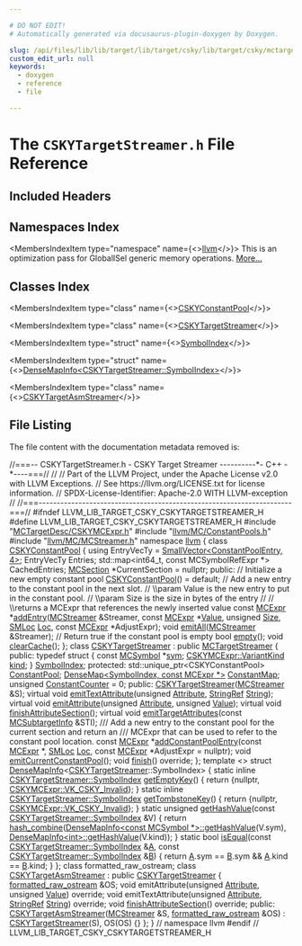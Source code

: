 ```yaml
---

# DO NOT EDIT!
# Automatically generated via docusaurus-plugin-doxygen by Doxygen.

slug: /api/files/lib/lib/target/lib/target/csky/lib/target/csky/mctargetdesc/cskytargetstreamer-h
custom_edit_url: null
keywords:
  - doxygen
  - reference
  - file

---
```





# The `CSKYTargetStreamer.h` File Reference

<DoxygenPage pluginConfig={pluginConfig}>



## Included Headers

<IncludesList>
<IncludesListItem
  filePath="MCTargetDesc/CSKYMCExpr.h"
  permalink="/docs/api/files/lib/lib/target/lib/target/csky/lib/target/csky/mctargetdesc/cskymcexpr-h"
  isLocal="true" />
<IncludesListItem
  filePath="llvm/MC/ConstantPools.h"
  permalink="/docs/api/files/include/include/llvm/include/llvm/mc/constantpools-h"
  isLocal="true" />
<IncludesListItem
  filePath="llvm/MC/MCStreamer.h"
  permalink="/docs/api/files/include/include/llvm/include/llvm/mc/mcstreamer-h"
  isLocal="true" />
</IncludesList>

## Namespaces Index

<MembersIndex>

<MembersIndexItem
  type="namespace"
  name={<><a href="/docs/api/namespaces/llvm">llvm</a></>}>
This is an optimization pass for GlobalISel generic memory operations. <a href="/docs/api/namespaces/llvm/#details">More...</a>
</MembersIndexItem>

</MembersIndex>

## Classes Index

<MembersIndex>

<MembersIndexItem
  type="class"
  name={<><a href="/docs/api/classes/llvm/cskyconstantpool">CSKYConstantPool</a></>}>
</MembersIndexItem>

<MembersIndexItem
  type="class"
  name={<><a href="/docs/api/classes/llvm/cskytargetstreamer">CSKYTargetStreamer</a></>}>
</MembersIndexItem>

<MembersIndexItem
  type="struct"
  name={<><a href="/docs/api/structs/llvm/cskytargetstreamer/symbolindex">SymbolIndex</a></>}>
</MembersIndexItem>

<MembersIndexItem
  type="struct"
  name={<><a href="/docs/api/structs/llvm/densemapinfo-d9260256454227ba56509068a639c749">DenseMapInfo&lt;CSKYTargetStreamer::SymbolIndex&gt;</a></>}>
</MembersIndexItem>

<MembersIndexItem
  type="class"
  name={<><a href="/docs/api/classes/llvm/cskytargetasmstreamer">CSKYTargetAsmStreamer</a></>}>
</MembersIndexItem>

</MembersIndex>


## File Listing

The file content with the documentation metadata removed is:

<ProgramListing>

<Link id="l00001" /><CodeLine lineNumber="1"><span class="doxyHighlightComment">//===-- CSKYTargetStreamer.h - CSKY Target Streamer ----------&#42;- C++ -&#42;----===//</span></CodeLine>
<Link id="l00002" /><CodeLine lineNumber="2"><span class="doxyHighlightComment">//</span></CodeLine>
<Link id="l00003" /><CodeLine lineNumber="3"><span class="doxyHighlightComment">// Part of the LLVM Project, under the Apache License v2.0 with LLVM Exceptions.</span></CodeLine>
<Link id="l00004" /><CodeLine lineNumber="4"><span class="doxyHighlightComment">// See https://llvm.org/LICENSE.txt for license information.</span></CodeLine>
<Link id="l00005" /><CodeLine lineNumber="5"><span class="doxyHighlightComment">// SPDX-License-Identifier: Apache-2.0 WITH LLVM-exception</span></CodeLine>
<Link id="l00006" /><CodeLine lineNumber="6"><span class="doxyHighlightComment">//</span></CodeLine>
<Link id="l00007" /><CodeLine lineNumber="7"><span class="doxyHighlightComment">//===----------------------------------------------------------------------===//</span></CodeLine>
<Link id="l00008" /><CodeLine lineNumber="8"></CodeLine>
<Link id="l00009" /><CodeLine lineNumber="9"><span class="doxyHighlightPreprocessor">#ifndef LLVM&#95;LIB&#95;TARGET&#95;CSKY&#95;CSKYTARGETSTREAMER&#95;H</span></CodeLine>
<Link id="l00010" /><CodeLine lineNumber="10"><span class="doxyHighlightPreprocessor">#define LLVM&#95;LIB&#95;TARGET&#95;CSKY&#95;CSKYTARGETSTREAMER&#95;H</span></CodeLine>
<Link id="l00011" /><CodeLine lineNumber="11"></CodeLine>
<Link id="l00012" /><CodeLine lineNumber="12"><span class="doxyHighlightPreprocessor">#include &quot;<a href="/docs/api/files/lib/lib/target/lib/target/csky/lib/target/csky/mctargetdesc/cskymcexpr-h">MCTargetDesc/CSKYMCExpr.h</a>&quot;</span></CodeLine>
<Link id="l00013" /><CodeLine lineNumber="13"><span class="doxyHighlightPreprocessor">#include &quot;<a href="/docs/api/files/include/include/llvm/include/llvm/mc/constantpools-h">llvm/MC/ConstantPools.h</a>&quot;</span></CodeLine>
<Link id="l00014" /><CodeLine lineNumber="14"><span class="doxyHighlightPreprocessor">#include &quot;<a href="/docs/api/files/include/include/llvm/include/llvm/mc/mcstreamer-h">llvm/MC/MCStreamer.h</a>&quot;</span></CodeLine>
<Link id="l00015" /><CodeLine lineNumber="15"></CodeLine>
<Link id="l00016" /><CodeLine lineNumber="16"><span class="doxyHighlightKeyword">namespace </span><span class="doxyHighlight"><a href="/docs/api/namespaces/llvm">llvm</a> &#123;</span></CodeLine>
<Link id="l00017" /><CodeLine lineNumber="17"></CodeLine>
<Link id="l00018" /><CodeLine lineNumber="18" lineLink="/docs/api/classes/llvm/cskyconstantpool"><span class="doxyHighlightKeyword">class </span><span class="doxyHighlight"><a href="/docs/api/classes/llvm/cskyconstantpool/#a026c38fbfb6e0f42c15a4fd4d7a915f2">CSKYConstantPool</a> &#123;</span></CodeLine>
<Link id="l00019" /><CodeLine lineNumber="19"><span class="doxyHighlight">  </span><span class="doxyHighlightKeyword">using </span><span class="doxyHighlight">EntryVecTy = <a href="/docs/api/classes/llvm/smallvector">SmallVector&lt;ConstantPoolEntry, 4&gt;</a>;</span></CodeLine>
<Link id="l00020" /><CodeLine lineNumber="20"><span class="doxyHighlight">  EntryVecTy Entries;</span></CodeLine>
<Link id="l00021" /><CodeLine lineNumber="21"><span class="doxyHighlight">  std::map&lt;int64&#95;t, const MCSymbolRefExpr &#42;&gt; CachedEntries;</span></CodeLine>
<Link id="l00022" /><CodeLine lineNumber="22"></CodeLine>
<Link id="l00023" /><CodeLine lineNumber="23"><span class="doxyHighlight">  <a href="/docs/api/classes/llvm/mcsection">MCSection</a> &#42;CurrentSection = </span><span class="doxyHighlightKeyword">nullptr</span><span class="doxyHighlight">;</span></CodeLine>
<Link id="l00024" /><CodeLine lineNumber="24"></CodeLine>
<Link id="l00025" /><CodeLine lineNumber="25"><span class="doxyHighlightKeyword">public</span><span class="doxyHighlight">:</span></CodeLine>
<Link id="l00026" /><CodeLine lineNumber="26"><span class="doxyHighlight">  </span><span class="doxyHighlightComment">// Initialize a new empty constant pool</span></CodeLine>
<Link id="l00027" /><CodeLine lineNumber="27" lineLink="/docs/api/classes/llvm/cskyconstantpool/#a026c38fbfb6e0f42c15a4fd4d7a915f2"><span class="doxyHighlight">  <a href="/docs/api/classes/llvm/cskyconstantpool/#a026c38fbfb6e0f42c15a4fd4d7a915f2">CSKYConstantPool</a>() = </span><span class="doxyHighlightKeywordFlow">default</span><span class="doxyHighlight">;</span></CodeLine>
<Link id="l00028" /><CodeLine lineNumber="28"></CodeLine>
<Link id="l00029" /><CodeLine lineNumber="29"><span class="doxyHighlight">  </span><span class="doxyHighlightComment">// Add a new entry to the constant pool in the next slot.</span></CodeLine>
<Link id="l00030" /><CodeLine lineNumber="30"><span class="doxyHighlight">  </span><span class="doxyHighlightComment">// \\param Value is the new entry to put in the constant pool.</span></CodeLine>
<Link id="l00031" /><CodeLine lineNumber="31"><span class="doxyHighlight">  </span><span class="doxyHighlightComment">// \\param Size is the size in bytes of the entry</span></CodeLine>
<Link id="l00032" /><CodeLine lineNumber="32"><span class="doxyHighlight">  </span><span class="doxyHighlightComment">//</span></CodeLine>
<Link id="l00033" /><CodeLine lineNumber="33"><span class="doxyHighlight">  </span><span class="doxyHighlightComment">// \\returns a MCExpr that references the newly inserted value</span></CodeLine>
<Link id="l00034" /><CodeLine lineNumber="34"><span class="doxyHighlight">  </span><span class="doxyHighlightKeyword">const</span><span class="doxyHighlight"> <a href="/docs/api/classes/llvm/mcexpr">MCExpr</a> &#42;<a href="/docs/api/classes/llvm/cskyconstantpool/#a91eb97e39eb4e9b4befd1914be362617">addEntry</a>(<a href="/docs/api/classes/llvm/mcstreamer">MCStreamer</a> &amp;Streamer, </span><span class="doxyHighlightKeyword">const</span><span class="doxyHighlight"> <a href="/docs/api/classes/llvm/mcexpr">MCExpr</a> &#42;<a href="/docs/api/classes/llvm/value">Value</a>,</span></CodeLine>
<Link id="l00035" /><CodeLine lineNumber="35"><span class="doxyHighlight">                         </span><span class="doxyHighlightKeywordType">unsigned</span><span class="doxyHighlight"> <a href="/docs/api/files/lib/lib/analysis/inlineorder-cpp/#a7ee6f0cb51c3b9056199e9a0001fe8c3a6f6cb72d544962fa333e2e34ce64f719">Size</a>, <a href="/docs/api/classes/llvm/smloc">SMLoc</a> <a href="/docs/api/namespaces/llvm/loc">Loc</a>, </span><span class="doxyHighlightKeyword">const</span><span class="doxyHighlight"> <a href="/docs/api/classes/llvm/mcexpr">MCExpr</a> &#42;AdjustExpr);</span></CodeLine>
<Link id="l00036" /><CodeLine lineNumber="36"></CodeLine>
<Link id="l00037" /><CodeLine lineNumber="37"><span class="doxyHighlight">  </span><span class="doxyHighlightKeywordType">void</span><span class="doxyHighlight"> <a href="/docs/api/classes/llvm/cskyconstantpool/#a504a7be63300c2c61d79be758524a433">emitAll</a>(<a href="/docs/api/classes/llvm/mcstreamer">MCStreamer</a> &amp;Streamer);</span></CodeLine>
<Link id="l00038" /><CodeLine lineNumber="38"></CodeLine>
<Link id="l00039" /><CodeLine lineNumber="39"><span class="doxyHighlight">  </span><span class="doxyHighlightComment">// Return true if the constant pool is empty</span></CodeLine>
<Link id="l00040" /><CodeLine lineNumber="40"><span class="doxyHighlight">  </span><span class="doxyHighlightKeywordType">bool</span><span class="doxyHighlight"> <a href="/docs/api/classes/llvm/cskyconstantpool/#a7f75c8784fe9decc62e9a90e0d266b3f">empty</a>();</span></CodeLine>
<Link id="l00041" /><CodeLine lineNumber="41"></CodeLine>
<Link id="l00042" /><CodeLine lineNumber="42"><span class="doxyHighlight">  </span><span class="doxyHighlightKeywordType">void</span><span class="doxyHighlight"> <a href="/docs/api/classes/llvm/cskyconstantpool/#a033a9c516df697809b724bae1f94e155">clearCache</a>();</span></CodeLine>
<Link id="l00043" /><CodeLine lineNumber="43"><span class="doxyHighlight">&#125;;</span></CodeLine>
<Link id="l00044" /><CodeLine lineNumber="44"></CodeLine>
<Link id="l00045" /><CodeLine lineNumber="45" lineLink="/docs/api/classes/llvm/cskytargetstreamer"><span class="doxyHighlightKeyword">class </span><span class="doxyHighlight"><a href="/docs/api/classes/llvm/cskytargetstreamer/#aa20779add2d52031ba64f04f41935bb6">CSKYTargetStreamer</a> : </span><span class="doxyHighlightKeyword">public</span><span class="doxyHighlight"> <a href="/docs/api/classes/llvm/mctargetstreamer/#acfff4f9a518231ee043200a694fcbafa">MCTargetStreamer</a> &#123;</span></CodeLine>
<Link id="l00046" /><CodeLine lineNumber="46"><span class="doxyHighlightKeyword">public</span><span class="doxyHighlight">:</span></CodeLine>
<Link id="l00047" /><CodeLine lineNumber="47" lineLink="/docs/api/structs/llvm/cskytargetstreamer/symbolindex"><span class="doxyHighlight">  </span><span class="doxyHighlightKeyword">typedef</span><span class="doxyHighlight"> </span><span class="doxyHighlightKeyword">struct </span><span class="doxyHighlight">&#123;</span></CodeLine>
<Link id="l00048" /><CodeLine lineNumber="48" lineLink="/docs/api/structs/llvm/cskytargetstreamer/symbolindex/#a303f2ebb1839c90cf45592d4ec7a310a"><span class="doxyHighlight">    </span><span class="doxyHighlightKeyword">const</span><span class="doxyHighlight"> <a href="/docs/api/classes/llvm/mcsymbol">MCSymbol</a> &#42;<a href="/docs/api/structs/llvm/cskytargetstreamer/symbolindex/#a303f2ebb1839c90cf45592d4ec7a310a">sym</a>;</span></CodeLine>
<Link id="l00049" /><CodeLine lineNumber="49" lineLink="/docs/api/structs/llvm/cskytargetstreamer/symbolindex/#aad1fe1a6416239ded5ef964912d091dc"><span class="doxyHighlight">    <a href="/docs/api/classes/llvm/cskymcexpr/#a93a07cb47b5fa9cdb2cc05126cd3d56d">CSKYMCExpr::VariantKind</a> <a href="/docs/api/structs/llvm/cskytargetstreamer/symbolindex/#aad1fe1a6416239ded5ef964912d091dc">kind</a>;</span></CodeLine>
<Link id="l00050" /><CodeLine lineNumber="50"><span class="doxyHighlight">  &#125; <a href="/docs/api/structs/llvm/cskytargetstreamer/symbolindex">SymbolIndex</a>;</span></CodeLine>
<Link id="l00051" /><CodeLine lineNumber="51"></CodeLine>
<Link id="l00052" /><CodeLine lineNumber="52"><span class="doxyHighlightKeyword">protected</span><span class="doxyHighlight">:</span></CodeLine>
<Link id="l00053" /><CodeLine lineNumber="53" lineLink="/docs/api/classes/llvm/cskytargetstreamer/#a8aba6828c1961124ccbab5a45c139fd5"><span class="doxyHighlight">  std::unique&#95;ptr&lt;CSKYConstantPool&gt; <a href="/docs/api/classes/llvm/cskytargetstreamer/#a8aba6828c1961124ccbab5a45c139fd5">ConstantPool</a>;</span></CodeLine>
<Link id="l00054" /><CodeLine lineNumber="54"></CodeLine>
<Link id="l00055" /><CodeLine lineNumber="55" lineLink="/docs/api/classes/llvm/cskytargetstreamer/#a33631a64055d656e13fb58da20eed4c1"><span class="doxyHighlight">  <a href="/docs/api/classes/llvm/densemap">DenseMap&lt;SymbolIndex, const MCExpr &#42;&gt;</a> <a href="/docs/api/classes/llvm/cskytargetstreamer/#a33631a64055d656e13fb58da20eed4c1">ConstantMap</a>;</span></CodeLine>
<Link id="l00056" /><CodeLine lineNumber="56"></CodeLine>
<Link id="l00057" /><CodeLine lineNumber="57" lineLink="/docs/api/classes/llvm/cskytargetstreamer/#a23a833b2f661175c574cf0b5c62e7803"><span class="doxyHighlight">  </span><span class="doxyHighlightKeywordType">unsigned</span><span class="doxyHighlight"> <a href="/docs/api/classes/llvm/cskytargetstreamer/#a23a833b2f661175c574cf0b5c62e7803">ConstantCounter</a> = 0;</span></CodeLine>
<Link id="l00058" /><CodeLine lineNumber="58"></CodeLine>
<Link id="l00059" /><CodeLine lineNumber="59"><span class="doxyHighlightKeyword">public</span><span class="doxyHighlight">:</span></CodeLine>
<Link id="l00060" /><CodeLine lineNumber="60"><span class="doxyHighlight">  <a href="/docs/api/classes/llvm/cskytargetstreamer/#aa20779add2d52031ba64f04f41935bb6">CSKYTargetStreamer</a>(<a href="/docs/api/classes/llvm/mcstreamer">MCStreamer</a> &amp;S);</span></CodeLine>
<Link id="l00061" /><CodeLine lineNumber="61"></CodeLine>
<Link id="l00062" /><CodeLine lineNumber="62"><span class="doxyHighlight">  </span><span class="doxyHighlightKeyword">virtual</span><span class="doxyHighlight"> </span><span class="doxyHighlightKeywordType">void</span><span class="doxyHighlight"> <a href="/docs/api/classes/llvm/cskytargetstreamer/#a012beda74496bdc153ba6a807b3e1508">emitTextAttribute</a>(</span><span class="doxyHighlightKeywordType">unsigned</span><span class="doxyHighlight"> <a href="/docs/api/classes/llvm/attribute">Attribute</a>, <a href="/docs/api/classes/llvm/stringref">StringRef</a> <a href="/docs/api/namespaces/llvm/#ac226f3d2b9ca090171a8e0a8cb92c343a27118326006d3829667a400ad23d5d98">String</a>);</span></CodeLine>
<Link id="l00063" /><CodeLine lineNumber="63"><span class="doxyHighlight">  </span><span class="doxyHighlightKeyword">virtual</span><span class="doxyHighlight"> </span><span class="doxyHighlightKeywordType">void</span><span class="doxyHighlight"> <a href="/docs/api/classes/llvm/cskytargetstreamer/#ae5525ad63fd8665145aac7402e5a8752">emitAttribute</a>(</span><span class="doxyHighlightKeywordType">unsigned</span><span class="doxyHighlight"> <a href="/docs/api/classes/llvm/attribute">Attribute</a>, </span><span class="doxyHighlightKeywordType">unsigned</span><span class="doxyHighlight"> <a href="/docs/api/classes/llvm/value">Value</a>);</span></CodeLine>
<Link id="l00064" /><CodeLine lineNumber="64"><span class="doxyHighlight">  </span><span class="doxyHighlightKeyword">virtual</span><span class="doxyHighlight"> </span><span class="doxyHighlightKeywordType">void</span><span class="doxyHighlight"> <a href="/docs/api/classes/llvm/cskytargetstreamer/#a9b8ed36dbfc4b00cecc753bee4a38093">finishAttributeSection</a>();</span></CodeLine>
<Link id="l00065" /><CodeLine lineNumber="65"></CodeLine>
<Link id="l00066" /><CodeLine lineNumber="66"><span class="doxyHighlight">  </span><span class="doxyHighlightKeyword">virtual</span><span class="doxyHighlight"> </span><span class="doxyHighlightKeywordType">void</span><span class="doxyHighlight"> <a href="/docs/api/classes/llvm/cskytargetstreamer/#a1b2c5f0598702c8562fab36a7ecc9af6">emitTargetAttributes</a>(</span><span class="doxyHighlightKeyword">const</span><span class="doxyHighlight"> <a href="/docs/api/classes/llvm/mcsubtargetinfo">MCSubtargetInfo</a> &amp;STI);</span></CodeLine>
<Link id="l00067" /><CodeLine lineNumber="67"><span class="doxyHighlightComment">  /// Add a new entry to the constant pool for the current section and return an</span></CodeLine>
<Link id="l00068" /><CodeLine lineNumber="68"><span class="doxyHighlightComment">  /// MCExpr that can be used to refer to the constant pool location.</span></CodeLine>
<Link id="l00069" /><CodeLine lineNumber="69"><span class="doxyHighlight">  </span><span class="doxyHighlightKeyword">const</span><span class="doxyHighlight"> <a href="/docs/api/classes/llvm/mcexpr">MCExpr</a> &#42;<a href="/docs/api/classes/llvm/cskytargetstreamer/#a7a30e46a787d5dbca4fc50093cb02a90">addConstantPoolEntry</a>(</span><span class="doxyHighlightKeyword">const</span><span class="doxyHighlight"> <a href="/docs/api/classes/llvm/mcexpr">MCExpr</a> &#42;, <a href="/docs/api/classes/llvm/smloc">SMLoc</a> <a href="/docs/api/namespaces/llvm/loc">Loc</a>,</span></CodeLine>
<Link id="l00070" /><CodeLine lineNumber="70"><span class="doxyHighlight">                                     </span><span class="doxyHighlightKeyword">const</span><span class="doxyHighlight"> <a href="/docs/api/classes/llvm/mcexpr">MCExpr</a> &#42;AdjustExpr = </span><span class="doxyHighlightKeyword">nullptr</span><span class="doxyHighlight">);</span></CodeLine>
<Link id="l00071" /><CodeLine lineNumber="71"></CodeLine>
<Link id="l00072" /><CodeLine lineNumber="72"><span class="doxyHighlight">  </span><span class="doxyHighlightKeywordType">void</span><span class="doxyHighlight"> <a href="/docs/api/classes/llvm/cskytargetstreamer/#a8c1576c5b87cec489d5fef064d47fb6f">emitCurrentConstantPool</a>();</span></CodeLine>
<Link id="l00073" /><CodeLine lineNumber="73"></CodeLine>
<Link id="l00074" /><CodeLine lineNumber="74"><span class="doxyHighlight">  </span><span class="doxyHighlightKeywordType">void</span><span class="doxyHighlight"> <a href="/docs/api/classes/llvm/cskytargetstreamer/#a6dfbe3bc9303d7f53056aa705b6fe4e9">finish</a>() </span><span class="doxyHighlightKeyword">override</span><span class="doxyHighlight">;</span></CodeLine>
<Link id="l00075" /><CodeLine lineNumber="75"><span class="doxyHighlight">&#125;;</span></CodeLine>
<Link id="l00076" /><CodeLine lineNumber="76"></CodeLine>
<Link id="l00077" /><CodeLine lineNumber="77" lineLink="/docs/api/structs/llvm/densemapinfo-d9260256454227ba56509068a639c749"><span class="doxyHighlightKeyword">template</span><span class="doxyHighlight"> &lt;&gt; </span><span class="doxyHighlightKeyword">struct </span><span class="doxyHighlight"><a href="/docs/api/structs/llvm/densemapinfo">DenseMapInfo</a>&lt;<a href="/docs/api/classes/llvm/cskytargetstreamer">CSKYTargetStreamer</a>::SymbolIndex&gt; &#123;</span></CodeLine>
<Link id="l00078" /><CodeLine lineNumber="78" lineLink="/docs/api/structs/llvm/densemapinfo-d9260256454227ba56509068a639c749/#ab3854c59351b6c250ef0bd26e3cdd046"><span class="doxyHighlight">  </span><span class="doxyHighlightKeyword">static</span><span class="doxyHighlight"> </span><span class="doxyHighlightKeyword">inline</span><span class="doxyHighlight"> <a href="/docs/api/structs/llvm/cskytargetstreamer/symbolindex">CSKYTargetStreamer::SymbolIndex</a> <a href="/docs/api/structs/llvm/densemapinfo-d9260256454227ba56509068a639c749/#ab3854c59351b6c250ef0bd26e3cdd046">getEmptyKey</a>() &#123;</span></CodeLine>
<Link id="l00079" /><CodeLine lineNumber="79"><span class="doxyHighlight">    </span><span class="doxyHighlightKeywordFlow">return</span><span class="doxyHighlight"> &#123;</span><span class="doxyHighlightKeyword">nullptr</span><span class="doxyHighlight">, <a href="/docs/api/classes/llvm/cskymcexpr/#a93a07cb47b5fa9cdb2cc05126cd3d56da66fb2f24f44a694e25256f7d90a845c7">CSKYMCExpr::VK&#95;CSKY&#95;Invalid</a>&#125;;</span></CodeLine>
<Link id="l00080" /><CodeLine lineNumber="80"><span class="doxyHighlight">  &#125;</span></CodeLine>
<Link id="l00081" /><CodeLine lineNumber="81" lineLink="/docs/api/structs/llvm/densemapinfo-d9260256454227ba56509068a639c749/#ab3de06b9456d643fb98a1ff104ab2e09"><span class="doxyHighlight">  </span><span class="doxyHighlightKeyword">static</span><span class="doxyHighlight"> </span><span class="doxyHighlightKeyword">inline</span><span class="doxyHighlight"> <a href="/docs/api/structs/llvm/cskytargetstreamer/symbolindex">CSKYTargetStreamer::SymbolIndex</a> <a href="/docs/api/structs/llvm/densemapinfo-d9260256454227ba56509068a639c749/#ab3de06b9456d643fb98a1ff104ab2e09">getTombstoneKey</a>() &#123;</span></CodeLine>
<Link id="l00082" /><CodeLine lineNumber="82"><span class="doxyHighlight">    </span><span class="doxyHighlightKeywordFlow">return</span><span class="doxyHighlight"> &#123;</span><span class="doxyHighlightKeyword">nullptr</span><span class="doxyHighlight">, <a href="/docs/api/classes/llvm/cskymcexpr/#a93a07cb47b5fa9cdb2cc05126cd3d56da66fb2f24f44a694e25256f7d90a845c7">CSKYMCExpr::VK&#95;CSKY&#95;Invalid</a>&#125;;</span></CodeLine>
<Link id="l00083" /><CodeLine lineNumber="83"><span class="doxyHighlight">  &#125;</span></CodeLine>
<Link id="l00084" /><CodeLine lineNumber="84" lineLink="/docs/api/structs/llvm/densemapinfo-d9260256454227ba56509068a639c749/#a847d943a70fab55cf3a1995a7a3b4026"><span class="doxyHighlight">  </span><span class="doxyHighlightKeyword">static</span><span class="doxyHighlight"> </span><span class="doxyHighlightKeywordType">unsigned</span><span class="doxyHighlight"> <a href="/docs/api/structs/llvm/densemapinfo-d9260256454227ba56509068a639c749/#a847d943a70fab55cf3a1995a7a3b4026">getHashValue</a>(</span><span class="doxyHighlightKeyword">const</span><span class="doxyHighlight"> <a href="/docs/api/structs/llvm/cskytargetstreamer/symbolindex">CSKYTargetStreamer::SymbolIndex</a> &amp;V) &#123;</span></CodeLine>
<Link id="l00085" /><CodeLine lineNumber="85"><span class="doxyHighlight">    </span><span class="doxyHighlightKeywordFlow">return</span><span class="doxyHighlight"> <a href="/docs/api/namespaces/llvm/#add71474638430694c84640146383fc44">hash&#95;combine</a>(<a href="/docs/api/structs/anonymous-namespace-gvnsink-cpp-/densemapinfo/#a86544e5fd2336905e43348d2fd546094">DenseMapInfo&lt;const MCSymbol &#42;&gt;::getHashValue</a>(V.sym),</span></CodeLine>
<Link id="l00086" /><CodeLine lineNumber="86"><span class="doxyHighlight">                        <a href="/docs/api/structs/anonymous-namespace-gvnsink-cpp-/densemapinfo/#a86544e5fd2336905e43348d2fd546094">DenseMapInfo&lt;int&gt;::getHashValue</a>(V.kind));</span></CodeLine>
<Link id="l00087" /><CodeLine lineNumber="87"><span class="doxyHighlight">  &#125;</span></CodeLine>
<Link id="l00088" /><CodeLine lineNumber="88" lineLink="/docs/api/structs/llvm/densemapinfo-d9260256454227ba56509068a639c749/#a48590afdaf2c8a62d09f50d404338b17"><span class="doxyHighlight">  </span><span class="doxyHighlightKeyword">static</span><span class="doxyHighlight"> </span><span class="doxyHighlightKeywordType">bool</span><span class="doxyHighlight"> <a href="/docs/api/structs/llvm/densemapinfo-d9260256454227ba56509068a639c749/#a48590afdaf2c8a62d09f50d404338b17">isEqual</a>(</span><span class="doxyHighlightKeyword">const</span><span class="doxyHighlight"> <a href="/docs/api/structs/llvm/cskytargetstreamer/symbolindex">CSKYTargetStreamer::SymbolIndex</a> &amp;<a href="/docs/api/files/lib/lib/ir/builtingcs-cpp/#a2e38c85003a042421cde1647632d0b72">A</a>,</span></CodeLine>
<Link id="l00089" /><CodeLine lineNumber="89"><span class="doxyHighlight">                      </span><span class="doxyHighlightKeyword">const</span><span class="doxyHighlight"> <a href="/docs/api/structs/llvm/cskytargetstreamer/symbolindex">CSKYTargetStreamer::SymbolIndex</a> &amp;<a href="/docs/api/files/lib/lib/ir/builtingcs-cpp/#ae76959fe811ba090de4cba69ac00f1da">B</a>) &#123;</span></CodeLine>
<Link id="l00090" /><CodeLine lineNumber="90"><span class="doxyHighlight">    </span><span class="doxyHighlightKeywordFlow">return</span><span class="doxyHighlight"> <a href="/docs/api/files/lib/lib/ir/builtingcs-cpp/#a2e38c85003a042421cde1647632d0b72">A</a>.sym == <a href="/docs/api/files/lib/lib/ir/builtingcs-cpp/#ae76959fe811ba090de4cba69ac00f1da">B</a>.sym &amp;&amp; <a href="/docs/api/files/lib/lib/ir/builtingcs-cpp/#a2e38c85003a042421cde1647632d0b72">A</a>.kind == <a href="/docs/api/files/lib/lib/ir/builtingcs-cpp/#ae76959fe811ba090de4cba69ac00f1da">B</a>.kind;</span></CodeLine>
<Link id="l00091" /><CodeLine lineNumber="91"><span class="doxyHighlight">  &#125;</span></CodeLine>
<Link id="l00092" /><CodeLine lineNumber="92"><span class="doxyHighlight">&#125;;</span></CodeLine>
<Link id="l00093" /><CodeLine lineNumber="93"></CodeLine>
<Link id="l00094" /><CodeLine lineNumber="94"><span class="doxyHighlightKeyword">class </span><span class="doxyHighlight">formatted&#95;raw&#95;ostream;</span></CodeLine>
<Link id="l00095" /><CodeLine lineNumber="95"></CodeLine>
<Link id="l00096" /><CodeLine lineNumber="96" lineLink="/docs/api/classes/llvm/cskytargetasmstreamer"><span class="doxyHighlightKeyword">class </span><span class="doxyHighlight"><a href="/docs/api/classes/llvm/cskytargetasmstreamer/#ad50008e3ef487766b9be6011ba95abd4">CSKYTargetAsmStreamer</a> : </span><span class="doxyHighlightKeyword">public</span><span class="doxyHighlight"> <a href="/docs/api/classes/llvm/cskytargetstreamer/#aa20779add2d52031ba64f04f41935bb6">CSKYTargetStreamer</a> &#123;</span></CodeLine>
<Link id="l00097" /><CodeLine lineNumber="97"><span class="doxyHighlight">  <a href="/docs/api/classes/llvm/formatted-raw-ostream">formatted&#95;raw&#95;ostream</a> &amp;OS;</span></CodeLine>
<Link id="l00098" /><CodeLine lineNumber="98"></CodeLine>
<Link id="l00099" /><CodeLine lineNumber="99"><span class="doxyHighlight">  </span><span class="doxyHighlightKeywordType">void</span><span class="doxyHighlight"> emitAttribute(</span><span class="doxyHighlightKeywordType">unsigned</span><span class="doxyHighlight"> <a href="/docs/api/classes/llvm/attribute">Attribute</a>, </span><span class="doxyHighlightKeywordType">unsigned</span><span class="doxyHighlight"> <a href="/docs/api/classes/llvm/value">Value</a>) </span><span class="doxyHighlightKeyword">override</span><span class="doxyHighlight">;</span></CodeLine>
<Link id="l00100" /><CodeLine lineNumber="100"><span class="doxyHighlight">  </span><span class="doxyHighlightKeywordType">void</span><span class="doxyHighlight"> emitTextAttribute(</span><span class="doxyHighlightKeywordType">unsigned</span><span class="doxyHighlight"> <a href="/docs/api/classes/llvm/attribute">Attribute</a>, <a href="/docs/api/classes/llvm/stringref">StringRef</a> <a href="/docs/api/namespaces/llvm/#ac226f3d2b9ca090171a8e0a8cb92c343a27118326006d3829667a400ad23d5d98">String</a>) </span><span class="doxyHighlightKeyword">override</span><span class="doxyHighlight">;</span></CodeLine>
<Link id="l00101" /><CodeLine lineNumber="101"><span class="doxyHighlight">  </span><span class="doxyHighlightKeywordType">void</span><span class="doxyHighlight"> <a href="/docs/api/classes/llvm/cskytargetstreamer/#a9b8ed36dbfc4b00cecc753bee4a38093">finishAttributeSection</a>() </span><span class="doxyHighlightKeyword">override</span><span class="doxyHighlight">;</span></CodeLine>
<Link id="l00102" /><CodeLine lineNumber="102"></CodeLine>
<Link id="l00103" /><CodeLine lineNumber="103"><span class="doxyHighlightKeyword">public</span><span class="doxyHighlight">:</span></CodeLine>
<Link id="l00104" /><CodeLine lineNumber="104" lineLink="/docs/api/classes/llvm/cskytargetasmstreamer/#ad50008e3ef487766b9be6011ba95abd4"><span class="doxyHighlight">  <a href="/docs/api/classes/llvm/cskytargetasmstreamer/#ad50008e3ef487766b9be6011ba95abd4">CSKYTargetAsmStreamer</a>(<a href="/docs/api/classes/llvm/mcstreamer">MCStreamer</a> &amp;S, <a href="/docs/api/classes/llvm/formatted-raw-ostream">formatted&#95;raw&#95;ostream</a> &amp;OS)</span></CodeLine>
<Link id="l00105" /><CodeLine lineNumber="105"><span class="doxyHighlight">      : <a href="/docs/api/classes/llvm/cskytargetstreamer/#aa20779add2d52031ba64f04f41935bb6">CSKYTargetStreamer</a>(S), OS(OS) &#123;&#125;</span></CodeLine>
<Link id="l00106" /><CodeLine lineNumber="106"><span class="doxyHighlight">&#125;;</span></CodeLine>
<Link id="l00107" /><CodeLine lineNumber="107"></CodeLine>
<Link id="l00108" /><CodeLine lineNumber="108"><span class="doxyHighlight">&#125; </span><span class="doxyHighlightComment">// namespace llvm</span></CodeLine>
<Link id="l00109" /><CodeLine lineNumber="109"></CodeLine>
<Link id="l00110" /><CodeLine lineNumber="110"><span class="doxyHighlightPreprocessor">#endif </span><span class="doxyHighlightComment">// LLVM&#95;LIB&#95;TARGET&#95;CSKY&#95;CSKYTARGETSTREAMER&#95;H</span></CodeLine>

</ProgramListing>


</DoxygenPage>
